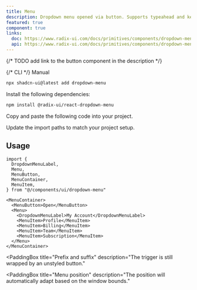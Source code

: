 ```yaml
---
title: Menu
description: Dropdown menu opened via button. Supports typeahead and keyboard navigation.
featured: true
component: true
links:
  doc: https://www.radix-ui.com/docs/primitives/components/dropdown-menu
  api: https://www.radix-ui.com/docs/primitives/components/dropdown-menu#api-reference
---
```


{/* TODO add link to the button component in the description */}

<PaddingBox title="Defualt" description="Menu extends the Button component.">
  <ComponentPreview name="menu-demo" />
</PaddingBox>

<PaddingBox title="Installation">

<Tabs defaultValue="manual">

<TabsList>
 {/* <TabsTrigger value="cli">CLI</TabsTrigger> */}
  <TabsTrigger value="manual">Manual</TabsTrigger>
</TabsList>
<TabsContent value="cli">

```bash
npx shadcn-ui@latest add dropdown-menu
```

</TabsContent>

<TabsContent value="manual">

<Steps>

<Step>Install the following dependencies:</Step>

```bash
npm install @radix-ui/react-dropdown-menu
```

<Step>Copy and paste the following code into your project.</Step>

<ComponentSource name="menu" />

<Step>Update the import paths to match your project setup.</Step>

</Steps>

</TabsContent>

</Tabs>

## Usage

```tsx
import {
  DropdownMenuLabel,
  Menu,
  MenuButton,
  MenuContainer,
  MenuItem,
} from "@/components/ui/dropdown-menu"
```

```tsx
<MenuContainer>
  <MenuButton>Open</MenuButton>
  <Menu>
    <DropdownMenuLabel>My Account</DropdownMenuLabel>
    <MenuItem>Profile</MenuItem>
    <MenuItem>Billing</MenuItem>
    <MenuItem>Team</MenuItem>
    <MenuItem>Subscription</MenuItem>
  </Menu>
</MenuContainer>
```

</PaddingBox>

<PaddingBox title="Disabled items">
  <ComponentPreview name="menu-disabled-items" />
</PaddingBox>

<PaddingBox title="Link items">
  <ComponentPreview name="menu-link-items" />
</PaddingBox>

<PaddingBox title="Custom trigger">
  <ComponentPreview name="menu-custom-trigger" />
</PaddingBox>

<PaddingBox
  title="Prefix and suffix"
  description="The trigger is still wrapped by an unstyled button."
>
  <ComponentPreview name="menu-prefix" />
</PaddingBox>

<PaddingBox
  title="Menu position"
  description="The position will automatically adapt based on the window bounds."
>
  <ComponentPreview name="menu-position" />
</PaddingBox>

<PaddingBox title="Radio Group">
  <ComponentPreview name="menu-radio-group" />
</PaddingBox>
